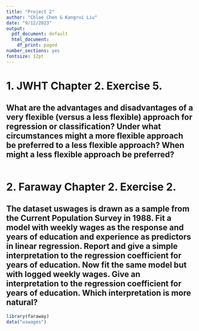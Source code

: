 ```yaml
---
title: "Project 2"
author: "Chloe Chen & Kangrui Liu"
date: "9/12/2023"
output:
  pdf_document: default
  html_document:
    df_print: paged
number_sections: yes
fontsize: 12pt
---
```

# 1. JWHT Chapter 2. Exercise 5.
## What are the advantages and disadvantages of a very flexible (versus a less flexible) approach for regression or classification? Under what circumstances might a more flexible approach be preferred to a less flexible approach? When might a less flexible approach be preferred?
```r

```

# 2. Faraway Chapter 2. Exercise 2.
## The dataset uswages is drawn as a sample from the Current Population Survey in 1988. Fit a model with weekly wages as the response and years of education and experience as predictors in linear regression. Report and give a simple interpretation to the regression coefficient for years of education. Now fit the same model but with logged weekly wages. Give an interpretation to the regression coefficient for years of education. Which interpretation is more natural?
```r
library(faraway)
data("uswages")
```

